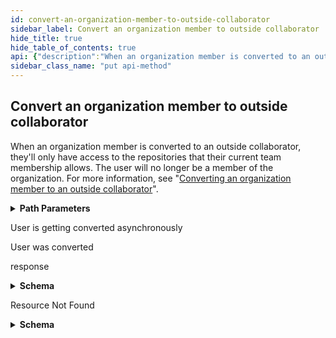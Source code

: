 ```yaml
---
id: convert-an-organization-member-to-outside-collaborator
sidebar_label: Convert an organization member to outside collaborator
hide_title: true
hide_table_of_contents: true
api: {"description":"When an organization member is converted to an outside collaborator, they'll only have access to the repositories that their current team membership allows. The user will no longer be a member of the organization. For more information, see \"[Converting an organization member to an outside collaborator](https://help.github.com/articles/converting-an-organization-member-to-an-outside-collaborator/)\".","externalDocs":{"description":"API method documentation","url":"https://docs.github.com/rest/reference/orgs#convert-an-organization-member-to-outside-collaborator"},"operationId":"orgs/convert-member-to-outside-collaborator","parameters":[{"in":"path","name":"org","required":true,"schema":{"type":"string"}},{"in":"path","name":"username","required":true,"schema":{"type":"string"}}],"responses":{"202":{"description":"User is getting converted asynchronously"},"204":{"description":"User was converted"},"403":{"content":{"application/json":{"examples":{"response-if-user-is-not-a-member-of-the-organization":{"summary":"Response if user is not a member of the organization","value":{"documentation_url":"https://docs.github.com/rest/reference/orgs#convert-member-to-outside-collaborator","message":"<user> is not a member of the <organization> organization."}},"response-if-user-is-the-last-owner-of-the-organization":{"summary":"Response if user is the last owner of the organization","value":{"documentation_url":"https://docs.github.com/rest/reference/orgs#convert-member-to-outside-collaborator","message":"Cannot convert the last owner to an outside collaborator"}}},"schema":{"properties":{"documentation_url":{"type":"string"},"message":{"type":"string"}},"type":"object"}}},"description":"response"},"404":{"content":{"application/json":{"schema":{"description":"Basic Error","properties":{"documentation_url":{"type":"string"},"message":{"type":"string"}},"title":"Basic Error","type":"object"}}},"description":"Resource Not Found"}},"tags":["orgs"],"x-github":{"category":"orgs","enabledForGitHubApps":true,"githubCloudOnly":false,"previews":[],"subcategory":"outside-collaborators"},"method":"put","path":"/orgs/{org}/outside_collaborators/{username}","servers":[{"url":"https://api.github.com"}],"info":{"contact":{"name":"Support","url":"https://support.github.com/contact"},"description":"GitHub's v3 REST API.","license":{"name":"MIT","url":"https://spdx.org/licenses/MIT"},"termsOfService":"https://docs.github.com/articles/github-terms-of-service","title":"GitHub v3 REST API","version":"1.1.4","x-apisguru-categories":["collaboration","developer_tools"],"x-logo":{"url":"https://twitter.com/github/profile_image?size=original"},"x-origin":[{"format":"openapi","url":"https://raw.githubusercontent.com/github/rest-api-description/main/descriptions/api.github.com/api.github.com.json","version":"3.0"}],"x-providerName":"github.com"},"postman":{"name":"Convert an organization member to outside collaborator","description":{"content":"When an organization member is converted to an outside collaborator, they'll only have access to the repositories that their current team membership allows. The user will no longer be a member of the organization. For more information, see \"[Converting an organization member to an outside collaborator](https://help.github.com/articles/converting-an-organization-member-to-an-outside-collaborator/)\".","type":"text/plain"},"url":{"path":["orgs",":org","outside_collaborators",":username"],"host":["{{baseUrl}}"],"query":[],"variable":[{"disabled":false,"description":{"content":"(Required) ","type":"text/plain"},"type":"any","value":"","key":"org"},{"disabled":false,"description":{"content":"(Required) ","type":"text/plain"},"type":"any","value":"","key":"username"}]},"header":[{"key":"Accept","value":"application/json"}],"method":"PUT"}}
sidebar_class_name: "put api-method"
---
```



## Convert an organization member to outside collaborator



When an organization member is converted to an outside collaborator, they&#39;ll only have access to the repositories that their current team membership allows. The user will no longer be a member of the organization. For more information, see &quot;[Converting an organization member to an outside collaborator](https://help.github.com/articles/converting-an-organization-member-to-an-outside-collaborator/)&quot;.

<details style={{"marginBottom":"1rem"}}><summary style={{}}><strong>Path Parameters</strong></summary><div><ul><ParamsItem className={"paramsItem"} param={{"in":"path","name":"org","required":true,"schema":{"type":"string"}}}></ParamsItem><ParamsItem className={"paramsItem"} param={{"in":"path","name":"username","required":true,"schema":{"type":"string"}}}></ParamsItem></ul></div></details><div><ApiTabs><TabItem label={"202"} value={"202"}><div>

User is getting converted asynchronously

</div><div></div></TabItem><TabItem label={"204"} value={"204"}><div>

User was converted

</div><div></div></TabItem><TabItem label={"403"} value={"403"}><div>

response

</div><div><details style={{}}><summary style={{"textAlign":"left"}}><strong>Schema</strong></summary><div style={{"textAlign":"left","marginLeft":"1rem"}}></div><ul style={{"marginLeft":"1rem"}}><SchemaItem collapsible={false} name={"documentation_url"} required={false} schemaDescription={undefined} schemaName={"string"} qualifierMessage={undefined}></SchemaItem><SchemaItem collapsible={false} name={"message"} required={false} schemaDescription={undefined} schemaName={"string"} qualifierMessage={undefined}></SchemaItem></ul></details></div></TabItem><TabItem label={"404"} value={"404"}><div>

Resource Not Found

</div><div><details style={{}}><summary style={{"textAlign":"left"}}><strong>Schema</strong></summary><div style={{"textAlign":"left","marginLeft":"1rem"}}></div><ul style={{"marginLeft":"1rem"}}><SchemaItem collapsible={false} name={"documentation_url"} required={false} schemaDescription={undefined} schemaName={"string"} qualifierMessage={undefined}></SchemaItem><SchemaItem collapsible={false} name={"message"} required={false} schemaDescription={undefined} schemaName={"string"} qualifierMessage={undefined}></SchemaItem></ul></details></div></TabItem></ApiTabs></div>
      